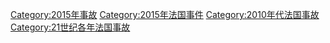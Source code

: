 [[Category:2015年事故|Category:2015年事故]]
[[Category:2015年法国事件|Category:2015年法国事件]]
[[Category:2010年代法国事故|Category:2010年代法国事故]]
[[Category:21世纪各年法国事故|Category:21世纪各年法国事故]]